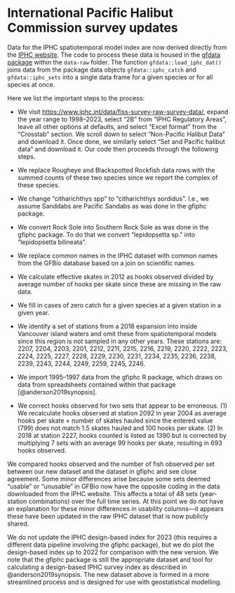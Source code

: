 # International Pacific Halibut Commission survey updates {#app:iphc}

Data for the IPHC spatiotemporal model index are now derived directly from the [IPHC website](https://www.iphc.int/data/fiss-survey-raw-survey-data/).
The code to process these data is housed in the [gfdata package](https://github.com/pbs-assess/gfdata) within the `data-raw` folder.
The function `gfdata::load_iphc_dat()` joins data from the package data objects `gfdata::iphc_catch` and `gfdata::iphc_sets` into a single data frame for a given species or for all species at once.

Here we list the important steps to the process:

- We visit <https://www.iphc.int/data/fiss-survey-raw-survey-data/>, expand the year range to 1998--2023, select "2B" from "IPHC Regulatory Areas", leave all other options at defaults, and select "Excel format" from the "Crosstab" section. We scroll down to select "Non-Pacific Halibut Data" and download it. Once done, we similarly select "Set and Pacific halibut data" and download it. Our code then proceeds through the following steps.

- We replace Rougheye and Blackspotted Rockfish data rows with the summed counts of these two species since we report the complex of these species.

- We change "citharichthys spp" to "citharichthys sordidus". I.e., we assume Sanddabs are Pacific Sandabs as was done in the gfiphc package.

- We convert Rock Sole into Southern Rock Sole as was done in the gfiphc package. To do that we convert "lepidopsetta sp." into "lepidopsetta bilineata".

- We replace common names in the IPHC dataset with common names from the GFBio database based on a join on scientific names.

- We calculate effective skates in 2012 as hooks observed divided by average number of hooks per skate since these are missing in the raw data.

- We fill in cases of zero catch for a given species at a given station in a given year.

- We identify a set of stations from a 2018 expansion into inside Vancouver island waters and omit these from spatiotemporal models since this region is not sampled in any other years. These stations are: 2207, 2204, 2203, 2201, 2212, 2211, 2215, 2216, 2219,  2220, 2222, 2223, 2224, 2225, 2227, 2228, 2229, 2230, 2231, 2234, 2235, 2236, 2238, 2239, 2243, 2244, 2249, 2259, 2245, 2246.

- We import 1995--1997 data from the gfiphc R package, which draws on data from spreadsheets contained within that package [@anderson2019synopsis].

- We correct hooks observed for two sets that appear to be erroneous. (1) We recalculate hooks observed at station 2092 in year 2004 as average hooks per skate $\times$ number of skates hauled since the entered value (799) does not match 1.5 skates hauled and 100 hooks per skate. (2) In 2018 at station 2227, hooks counted is listed as 1390 but is corrected by multiplying 7 sets with an average 99 hooks per skate, resulting in 693 hooks observed.

We compared hooks observed and the number of fish observed per set between our new dataset and the dataset in gfiphc and see close agreement. 
Some minor differences arise because some sets deemed "usable" or "unusable" in GFBio now have the opposite coding in the data downloaded from the IPHC website. 
This affects a total of 48 sets (year-station combinations) over the full time series. 
At this point we do not have an explanation for these minor differences in usability columns---it appears these have been updated in the raw IPHC dataset that is now publicly shared.

We do not update the IPHC design-based index for 2023 (this requires a different data pipeline involving the gfiphc package), but we do plot the design-based index up to 2022 for comparison with the new version.
We note that the gfiphc package is still the appropriate dataset and tool for calculating a design-based IPHC survey index as described in @anderson2019synopsis.
The new dataset above is formed in a more streamlined process and is designed for use with geostatistical modelling.
